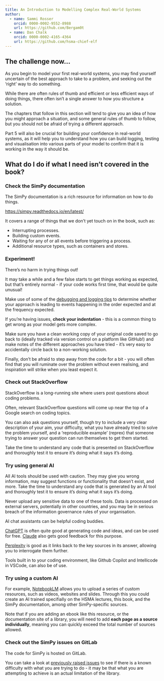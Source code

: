 ```yaml
---
title: An Introduction to Modelling Complex Real-World Systems
author:
  - name: Sammi Rosser
    orcid: 0000-0002-9552-8988
    url: https://github.com/Bergam0t
  - name: Dan Chalk
    orcid: 0000-0002-4165-4364
    url: https://github.com/hsma-chief-elf
---
```


## The challenge now...

As you begin to model your first real-world systems, you may find yourself uncertain of the best approach to take to a problem, and seeking out the 'right' way to do something.

While there are often rules of thumb and efficient or less efficient ways of doing things, there often isn't a single answer to how you structure a solution.

The chapters that follow in this section will tend to give you an idea of how you might approach a situation, and some general rules of thumb to follow, but you should not be afraid of trying a different approach.

:::{.callout-tip}
Part 5 will also be crucial for building your confidence in real-world systems, as it will help you to understand how you can build logging, testing and visualisation into various parts of your model to confirm that it is working in the way it should be.
:::

## What do I do if what I need isn't covered in the book?

### Check the SimPy documentation

The SimPy documentation is a rich resource for information on how to do things.

<https://simpy.readthedocs.io/en/latest/>

It covers a range of things that we don't yet touch on in the book, such as:

- Interrupting processes.
- Building custom events.
- Waiting for any of or all events before triggering a process.
- Additional resource types, such as containers and stores.

### Experiment!

There's no harm in trying things out!

It may take a while and a few false starts to get things working as expected, but that's entirely normal - if your code works first time, that would be quite unusual!

Make use of some of the [debugging and logging tips](basic_debugging_tactics.qmd) to determine whether your approach is leading to events happening in the order expected and at the frequency expected.

If you're having issues, **check your indentation** - this is a common thing to get wrong as your model gets more complex.

Make sure you have a clean working copy of your original code saved to go back to (ideally tracked via version control on a platform like GitHub!) and make notes of the different approaches you have tried - it's very easy to accidentally circle back to a non-working solution.

Finally, don't be afraid to step away from the code for a bit - you will often find that you will ruminate over the problem without even realising, and inspiration will strike when you least expect it.

### Check out StackOverflow

StackOverflow is a long-running site where users post questions about coding problems.

Often, relevant StackOverflow questions will come up near the top of a Google search on coding topics.

You can also ask questions yourself, though try to include a very clear description of your aim, your difficulty, what you have already tried to solve the problem yourself, and a 'reproducible example' (reprex) that someone trying to answer your question can run themselves to get them started.

:::{.callout-warning}
Take the time to understand any code that is presented on StackOverflow and thoroughly test it to ensure it's doing what it says it's doing.
:::

### Try using general AI

:::{.callout-warning}
All AI tools should be used with caution. They may give you wrong information, may suggest functions or functionality that doesn't exist, and more. Take the time to understand any code that is generated by an AI tool and thoroughly test it to ensure it's doing what it says it's doing.
:::

:::{.callout-important}
Never upload any sensitive data to one of these tools. Data is processed on external servers, potentially in other countries, and you may be in serious breach of the information governance rules of your organisation.
:::

AI chat assistants can be helpful coding buddies.

[ChatGPT](https://chatgpt.com/) is often quite good at generating code and ideas, and can be used for free. [Claude](https://claude.ai/) also gets good feedback for this purpose.

[Perplexity](https://www.perplexity.ai/) is good as it links back to the key sources in its answer, allowing you to interrogate them further.

Tools built in to your coding environment, like Github Copilot and Intellicode in VSCode, can also be of use.

### Try using a custom AI

For example, [NotebookLM](https://notebooklm.google.com) allows you to upload a series of custom resources, such as videos, websites and slides. Through this you could create an AI trained specifially on the HSMA lectures, this book, and the SimPy documentation, among other SimPy-specific sources.

:::{.callout-note}
Note that if you are adding an ebook like this resource, or the documentation site of a library, you will need to add **each page as a source individually**, meaning you can quickly exceed the total number of sources allowed.
:::

### Check out the SimPy issues on GitLab

The code for SimPy is hosted on GitLab.

You can take a look at [previously raised issues](https://gitlab.com/team-simpy/simpy/-/issues) to see if there is a known difficulty with what you are trying to do - it may be that what you are attempting to achieve is an actual limitation of the library.
